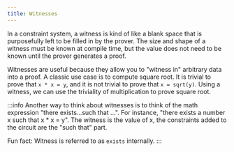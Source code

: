 ```yaml
---
title: Witnesses
---
```



In a constraint system, a witness is kind of like a blank space that is purposefully left to be filled in by the prover. The size
and shape of a witness must be known at compile time, but the value does not need to be known until the 
prover generates a proof.

Witnesses are useful because they allow you to "witness in" arbitrary data into a proof.  A classic use case is to compute square
root.  It is trivial to prove that `x * x = y`, and it is not trivial to prove that `x = sqrt(y)`.  Using a witness, we can use
the triviality of multiplication to prove square root.

:::info
Another way to think about witnesses is to think of the math expression "there exists...such that ...".  For instance, "there 
exists a number x such that x * x = y".  The witness is the value of x, the constraints added to the circuit are the "such that" 
part.

Fun fact: Witness is referred to as `exists` internally.
:::

```ts file=../snippets/witnesses/witnesses.ts start=start_sqrt end=end_sqrt
```
